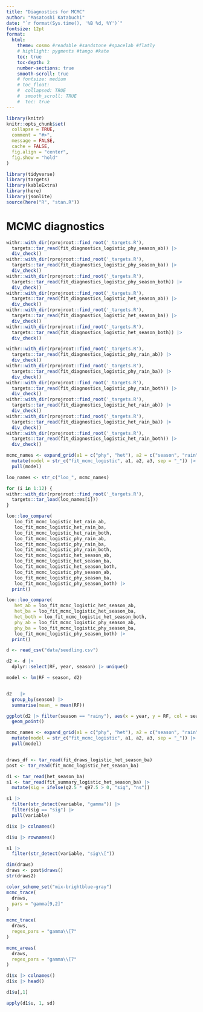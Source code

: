 ```yaml
---
title: "Diagnostics for MCMC"
author: "Masatoshi Katabuchi"
date: "`r format(Sys.time(), '%B %d, %Y')`"
fontsize: 12pt
format:
  html:
    theme: cosmo #readable #sandstone #spacelab #flatly
    # highlight: pygments #tango #kate
    toc: true
    toc-depth: 2
    number-sections: true
    smooth-scroll: true
    # fontsize: medium
    # toc_float:
    #  collapsed: TRUE
    #  smooth_scroll: TRUE
    #  toc: true
---
```


```r
library(knitr)
knitr::opts_chunk$set(
  collapse = TRUE,
  comment = "#>",
  message = FALSE,
  cache = FALSE,
  fig.align = "center",
  fig.show = "hold"
)
```

```r
library(tidyverse)
library(targets)
library(kableExtra)
library(here)
library(jsonlite)
source(here("R", "stan.R"))
```

# MCMC diagnostics

```r
withr::with_dir(rprojroot::find_root('_targets.R'),
  targets::tar_read(fit_diagnostics_logistic_phy_season_ab)) |>
  div_check()
withr::with_dir(rprojroot::find_root('_targets.R'),
  targets::tar_read(fit_diagnostics_logistic_phy_season_ba)) |>
  div_check()
withr::with_dir(rprojroot::find_root('_targets.R'),
  targets::tar_read(fit_diagnostics_logistic_phy_season_both)) |>
  div_check()
withr::with_dir(rprojroot::find_root('_targets.R'),
  targets::tar_read(fit_diagnostics_logistic_het_season_ab)) |>
  div_check()
withr::with_dir(rprojroot::find_root('_targets.R'),
  targets::tar_read(fit_diagnostics_logistic_het_season_ba)) |>
  div_check()
withr::with_dir(rprojroot::find_root('_targets.R'),
  targets::tar_read(fit_diagnostics_logistic_het_season_both)) |>
  div_check()
```

```r
withr::with_dir(rprojroot::find_root('_targets.R'),
  targets::tar_read(fit_diagnostics_logistic_phy_rain_ab)) |>
  div_check()
withr::with_dir(rprojroot::find_root('_targets.R'),
  targets::tar_read(fit_diagnostics_logistic_phy_rain_ba)) |>
  div_check()
withr::with_dir(rprojroot::find_root('_targets.R'),
  targets::tar_read(fit_diagnostics_logistic_phy_rain_both)) |>
  div_check()
withr::with_dir(rprojroot::find_root('_targets.R'),
  targets::tar_read(fit_diagnostics_logistic_het_rain_ab)) |>
  div_check()
withr::with_dir(rprojroot::find_root('_targets.R'),
  targets::tar_read(fit_diagnostics_logistic_het_rain_ba)) |>
  div_check()
withr::with_dir(rprojroot::find_root('_targets.R'),
  targets::tar_read(fit_diagnostics_logistic_het_rain_both)) |>
  div_check()
```


```r
mcmc_names <- expand_grid(a1 = c("phy", "het"), a2 = c("season", "rain"), a3 = c("ab", "ba", "both")) |>
  mutate(model = str_c("fit_mcmc_logistic", a1, a2, a3, sep = "_")) |>
  pull(model)

loo_names <- str_c("loo_", mcmc_names)

for (i in 1:12) {
withr::with_dir(rprojroot::find_root('_targets.R'),
  targets::tar_load(loo_names[i]))
}

loo::loo_compare(
   loo_fit_mcmc_logistic_het_rain_ab,
   loo_fit_mcmc_logistic_het_rain_ba,
   loo_fit_mcmc_logistic_het_rain_both,
   loo_fit_mcmc_logistic_phy_rain_ab,
   loo_fit_mcmc_logistic_phy_rain_ba,
   loo_fit_mcmc_logistic_phy_rain_both,
   loo_fit_mcmc_logistic_het_season_ab,
   loo_fit_mcmc_logistic_het_season_ba,
   loo_fit_mcmc_logistic_het_season_both,
   loo_fit_mcmc_logistic_phy_season_ab,
   loo_fit_mcmc_logistic_phy_season_ba,
   loo_fit_mcmc_logistic_phy_season_both) |>
  print()

loo::loo_compare(
   het_ab = loo_fit_mcmc_logistic_het_season_ab,
   het_ba = loo_fit_mcmc_logistic_het_season_ba,
   het_both = loo_fit_mcmc_logistic_het_season_both,
   phy_ab = loo_fit_mcmc_logistic_phy_season_ab,
   phy_ba = loo_fit_mcmc_logistic_phy_season_ba,
   loo_fit_mcmc_logistic_phy_season_both) |>
  print()

```


```r

d <- read_csv("data/seedling.csv")

d2 <- d |>
  dplyr::select(RF, year, season) |> unique()

model <- lm(RF ~ season, d2)


d2   |>
  group_by(season) |>
  summarise(mean_ = mean(RF))

ggplot(d2 |> filter(season == "rainy"), aes(x = year, y = RF, col = season)) +
  geom_point()

mcmc_names <- expand_grid(a1 = c("phy", "het"), a2 = c("season", "rain", "cont"), a3 = c("ab", "ba", "both")) |>
  mutate(model = str_c("fit_mcmc_logistic", a1, a2, a3, sep = "_")) |>
  pull(model)


draws_df <- tar_read(fit_draws_logistic_het_season_ba)
post <- tar_read(fit_mcmc_logistic_het_season_ba)

d1 <- tar_read(het_season_ba)
s1 <- tar_read(fit_summary_logistic_het_season_ba) |>
  mutate(sig = ifelse(q2.5 * q97.5 > 0, "sig", "ns"))

s1 |>
  filter(str_detect(variable, "gamma")) |>
  filter(sig == "sig") |>
  pull(variable)

d1$x |> colnames()

d1$u |> rownames()

s1 |>
  filter(str_detect(variable, "sig\\["))

dim(draws)
draws <- post$draws()
str(draws2)

color_scheme_set("mix-brightblue-gray")
mcmc_trace(
  draws,
  pars = "gamma[9,2]"
)

mcmc_trace(
  draws,
  regex_pars = "gamma\\[7"
)

mcmc_areas(
  draws,
  regex_pars = "gamma\\[7"
)

d1$x |> colnames()
d1$x |> head()

d1$u[,1]

apply(d1$u, 1, sd)


```
